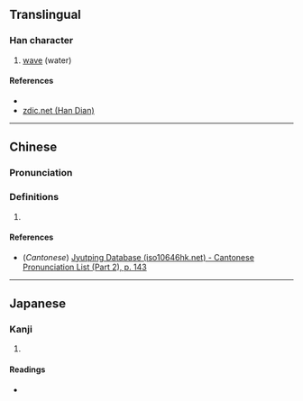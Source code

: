 {{character info/new}}
==Translingual==

===Han character===
{{Han char|rn=85|rad=水|as=11|sn=14|four=|canj=EFQE|ids=⿰氵𣳾}}

# [[wave]] (water)

====References====
* {{Han ref|kx=0646.040|dkj=18140|dj=1055.070|hdz=31726.020|uh=6F1B|ud=28443}}
* [http://www.zdic.net/z/1d/js/6F1B.htm zdic.net (Han Dian)]

----

==Chinese==
{{zh-forms}}

===Pronunciation===
{{zh-pron
|m=téng
|c=tang4
|mc=
|oc=
|ma=
|cat=n
}}

===Definitions===
{{zh-hanzi}}

# {{rfdef|lang=zh}}

====References====
* (''Cantonese'') [http://www.iso10646hk.net/jp/document/download.jsp Jyutping Database (iso10646hk.net) - Cantonese Pronunciation List (Part 2), p. 143]

----

==Japanese==

===Kanji===
{{ja-kanji|grade=|rs=水11}}

# {{defn|lang=ja|sort=水11}}

====Readings====
* {{ja-readings|on=[[とう]] (tō), [[どう]] (dō)|kun=[[なみ]] (nami)}}